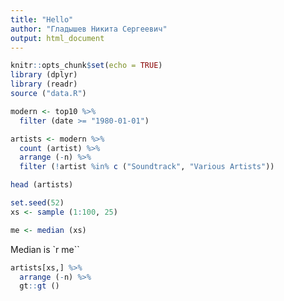 ```yaml
---
title: "Hello"
author: "Гладышев Никита Сергеевич"
output: html_document
---
```


```r
knitr::opts_chunk$set(echo = TRUE)
library (dplyr)
library (readr)
source ("data.R")

```


```r
modern <- top10 %>% 
  filter (date >= "1980-01-01")
```

```r
artists <- modern %>% 
  count (artist) %>%
  arrange (-n) %>%
  filter (!artist %in% c ("Soundtrack", "Various Artists"))

head (artists)
```

```r
set.seed(52)
xs <- sample (1:100, 25)
```

```r
me <- median (xs)
```

Median is `r me``

```r
artists[xs,] %>%
  arrange (-n) %>%
  gt::gt ()
```

